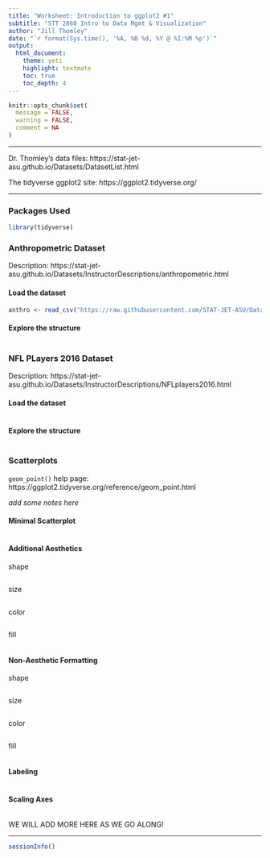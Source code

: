 ```yaml
---
title: "Worksheet: Introduction to ggplot2 #1"
subtitle: "STT 2860 Intro to Data Mgmt & Visualization" 
author: "Jill Thomley"
date: "`r format(Sys.time(), '%A, %B %d, %Y @ %I:%M %p')`"
output: 
  html_document: 
    theme: yeti
    highlight: textmate
    toc: true
    toc_depth: 4 
---
```


```r
knitr::opts_chunk$set(
  message = FALSE,
  warning = FALSE,
  comment = NA
)
```

***

Dr. Thomley's data files: https://stat-jet-asu.github.io/Datasets/DatasetList.html

The tidyverse ggplot2 site: https://ggplot2.tidyverse.org/

***

### Packages Used

```r
library(tidyverse)
```


### Anthropometric Dataset

Description: https://stat-jet-asu.github.io/Datasets/InstructorDescriptions/anthropometric.html 

#### Load the dataset

```r
anthro <- read_csv("https://raw.githubusercontent.com/STAT-JET-ASU/Datasets/master/Instructor/anthropometric.csv")
```

#### Explore the structure

```r

```


### NFL PLayers 2016 Dataset

Description: https://stat-jet-asu.github.io/Datasets/InstructorDescriptions/NFLplayers2016.html

#### Load the dataset

```r

```

#### Explore the structure

```r

```


### Scatterplots

`geom_point()` help page: https://ggplot2.tidyverse.org/reference/geom_point.html

*add some notes here*

#### Minimal Scatterplot

```r

```

#### Additional Aesthetics

shape

```r

```

size

```r

```

color

```r

```

fill

```r

```

#### Non-Aesthetic Formatting

shape

```r

```

size

```r

```

color

```r

```

fill

```r

```

#### Labeling

```r

```

#### Scaling Axes

```r

```

WE WILL ADD MORE HERE AS WE GO ALONG!


***
```r
sessionInfo()
```

